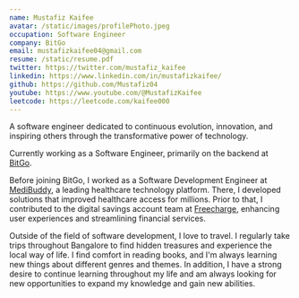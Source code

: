 ```yaml
---
name: Mustafiz Kaifee
avatar: /static/images/profilePhoto.jpeg
occupation: Software Engineer
company: BitGo
email: mustafizkaifee04@gmail.com
resume: /static/resume.pdf
twitter: https://twitter.com/mustafiz_kaifee
linkedin: https://www.linkedin.com/in/mustafizkaifee/
github: https://github.com/Mustafiz04
youtube: https://www.youtube.com/@MustafizKaifee
leetcode: https://leetcode.com/kaifee000
---
```


A software engineer dedicated to continuous evolution, innovation, and inspiring others through the transformative power of technology.

Currently working as a Software Engineer, primarily on the backend at [BitGo](https://www.bitgo.com/).

Before joining BitGo, I worked as a Software Development Engineer at [MediBuddy](https://www.medibuddy.in/), a leading healthcare technology platform. There, I developed solutions that improved healthcare access for millions. Prior to that, I contributed to the digital savings account team at [Freecharge](https://freecharge.in/), enhancing user experiences and streamlining financial services.


Outside of the field of software development, I love to travel. I regularly take trips throughout Bangalore to find hidden treasures and experience the local way of life. I find comfort in reading books, and I'm always learning new things about different genres and themes. In addition, I have a strong desire to continue learning throughout my life and am always looking for new opportunities to expand my knowledge and gain new abilities.

